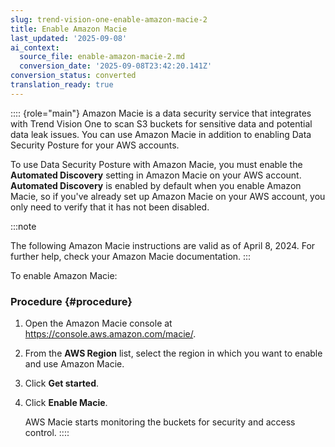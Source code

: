 ```yaml
---
slug: trend-vision-one-enable-amazon-macie-2
title: Enable Amazon Macie
last_updated: '2025-09-08'
ai_context:
  source_file: enable-amazon-macie-2.md
  conversion_date: '2025-09-08T23:42:20.141Z'
conversion_status: converted
translation_ready: true
---
```


:::: {role="main"}
Amazon Macie is a data security service that integrates with Trend Vision One to scan S3 buckets for sensitive data and potential data leak issues. You can use Amazon Macie in addition to enabling Data Security Posture for your AWS accounts.

To use Data Security Posture with Amazon Macie, you must enable the **Automated Discovery** setting in Amazon Macie on your AWS account. **Automated Discovery** is enabled by default when you enable Amazon Macie, so if you've already set up Amazon Macie on your AWS account, you only need to verify that it has not been disabled.

:::note

The following Amazon Macie instructions are valid as of April 8, 2024. For further help, check your Amazon Macie documentation.
:::

To enable Amazon Macie:

### Procedure {#procedure}

1.  Open the Amazon Macie console at <https://console.aws.amazon.com/macie/>.

2.  From the **AWS Region** list, select the region in which you want to enable and use Amazon Macie.

3.  Click **Get started**.

4.  Click **Enable Macie**.

    AWS Macie starts monitoring the buckets for security and access control.
::::
